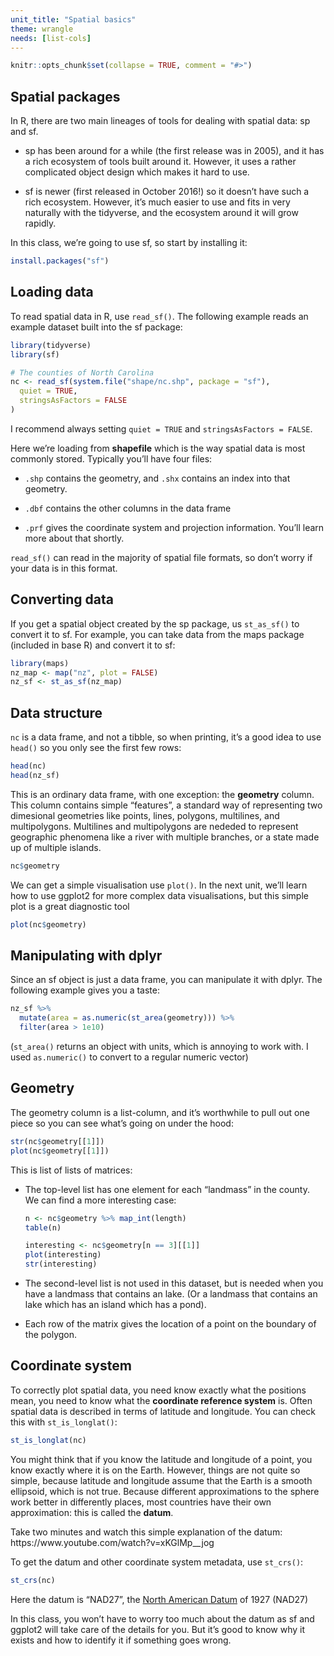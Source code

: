 ```yaml
---
unit_title: "Spatial basics"
theme: wrangle
needs: [list-cols]
---
```


```r
knitr::opts_chunk$set(collapse = TRUE, comment = "#>")
```

## Spatial packages

In R, there are two main lineages of tools for dealing with spatial data: sp and sf. 

* sp has been around for a while (the first release was in 2005), and it has a
  rich ecosystem of tools built around it. However, it uses a rather 
  complicated object design which makes it hard to use. 
  
*  sf is newer (first released in October 2016!) so it doesn't have such a 
   rich ecosystem. However, it's much easier to use and fits in very naturally 
   with the tidyverse, and the ecosystem around it will grow rapidly.
   
In this class, we're going to use sf, so start by installing it:

```r
install.packages("sf")
```

## Loading data

To read spatial data in R, use `read_sf()`. The following example reads an example dataset built into the sf package:

```r
library(tidyverse)
library(sf)

# The counties of North Carolina
nc <- read_sf(system.file("shape/nc.shp", package = "sf"), 
  quiet = TRUE,  
  stringsAsFactors = FALSE
)
```

I recommend always setting `quiet = TRUE` and `stringsAsFactors = FALSE`. 

Here we're loading from __shapefile__ which is the way spatial data is most commonly stored. Typically you'll have four files:

* `.shp` contains the geometry, and `.shx` contains an index into that geometry.

* `.dbf` contains the other columns in the data frame

* `.prf` gives the coordinate system and projection information. You'll 
  learn more about that shortly.

`read_sf()` can read in the majority of spatial file formats, so don't worry if your data is in this format.

## Converting data

If you get a spatial object created by the sp package, us `st_as_sf()` to convert it to sf. For example, you can take data from the maps package (included in base R) and convert it to sf:

```r
library(maps)
nz_map <- map("nz", plot = FALSE)
nz_sf <- st_as_sf(nz_map)
```

## Data structure

`nc` is a data frame, and not a tibble, so when printing, it's a good idea to use `head()` so you only see the first few rows:

```r
head(nc)
head(nz_sf)
```

This is an ordinary data frame, with one exception: the __geometry__ column. This column contains simple "features", a standard way of representing two dimesional geometries like points, lines, polygons, multilines, and multipolygons. Multilines and multipolygons are nededed to represent geographic phenomena like a river with multiple branches, or a state made up of multiple islands.

```r
nc$geometry
```

We can get a simple visualisation use `plot()`. In the next unit, we'll learn how to use ggplot2 for more complex data visualisations, but this simple plot is a great diagnostic tool

```r
plot(nc$geometry)
```

## Manipulating with dplyr

Since an sf object is just a data frame, you can manipulate it with dplyr. The following example gives you a taste:

```r
nz_sf %>%
  mutate(area = as.numeric(st_area(geometry))) %>%
  filter(area > 1e10)
```

(`st_area()` returns an object with units, which is annoying to work with. I used `as.numeric()` to convert to a regular numeric vector)

## Geometry

The geometry column is a list-column, and it's worthwhile to pull out one piece so you can see what's going on under the hood:

```r
str(nc$geometry[[1]])
plot(nc$geometry[[1]])
```

This is list of lists of matrices:

*   The top-level list has one element for each "landmass" in the county. We
    can find a more interesting case:
  
    ```r
    n <- nc$geometry %>% map_int(length)
    table(n)
    
    interesting <- nc$geometry[n == 3][[1]]
    plot(interesting)
    str(interesting)
    ```

*   The second-level list is not used in this dataset, but is needed when 
    you have a landmass that contains an lake. (Or a landmass that contains
    an lake which has an island which has a pond).
    
*   Each row of the matrix gives the location of a point on the boundary of 
    the polygon.

## Coordinate system

To correctly plot spatial data, you need know exactly what the positions mean, you need to know what the __coordinate reference system__ is. Often spatial data is described in terms of latitude and longitude. You can check this with `st_is_longlat()`:

```r
st_is_longlat(nc)
```

You might think that if you know the latitude and longitude of a point, you know exactly where it is on the Earth. However, things are not quite so simple, because latitude and longitude assume that the Earth is a smooth ellipsoid, which is not true. Because different approximations to the sphere work better in differently places, most countries have their own approximation: this is called the __datum__.

Take two minutes and watch this simple explanation of the datum: https://www.youtube.com/watch?v=xKGlMp__jog

To get the datum and other coordinate system metadata, use `st_crs()`:

```r
st_crs(nc)
```

Here the datum is "NAD27", the [North American Datum](https://en.wikipedia.org/wiki/North_American_Datum) of 1927 (NAD27)

In this class, you won't have to worry too much about the datum as sf and ggplot2 will take care of the details for you. But it's good to know why it exists and how to identify it if something goes wrong.
